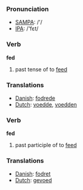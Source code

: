 === Pronunciation ===
*[[w:SAMPA|SAMPA]]: /'/
*[[w:IPA|IPA]]: /'fεt/

=== Verb ===

'''fed'''

# past tense of to [[feed]]

=== Translations ===
*[[Danish]]: [[fodrede]]
*[[Dutch]]: [[voedde]], [[voedden]]

=== Verb ===

'''fed'''

# past participle of to [[feed]]

=== Translations ===
*[[Danish]]: [[fodret]]
*[[Dutch]]: [[gevoed]]